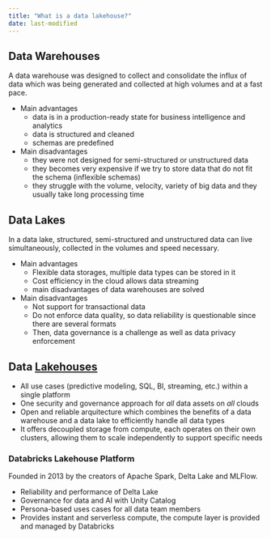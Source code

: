 ```yaml
---
title: "What is a data lakehouse?"
date: last-modified
---
```


## Data Warehouses

A data warehouse was designed to collect and consolidate the influx of data which was being generated and collected at high volumes and at a fast pace. 

- Main advantages
  - data is in a production-ready state for business intelligence and analytics
  - data is structured and cleaned
  - schemas are predefined

- Main disadvantages
  - they were not designed for semi-structured or unstructured data
  - they becomes very expensive if we try to store data that do not fit the schema (inflexible schemas)
  - they struggle with the volume, velocity, variety of big data and they usually take long processing time

## Data Lakes

In a data lake, structured, semi-structured and unstructured data can live simultaneously, collected in the volumes and speed necessary.

- Main advantages
  - Flexible data storages, multiple data types can be stored in it
  - Cost efficiency in the cloud allows data streaming
  - main disadvantages of data warehouses are solved

- Main disadvantages
  - Not support for transactional data
  - Do not enforce data quality, so data reliability is questionable since there are several formats 
  - Then, data governance is a challenge as well as data privacy enforcement

## Data [Lakehouses](https://www.databricks.com/research/lakehouse-a-new-generation-of-open-platforms-that-unify-data-warehousing-and-advanced-analytics)

- All use cases (predictive modeling, SQL, BI, streaming, etc.) within a single platform
- One security and governance approach for _all_ data assets on _all_ clouds
- Open and reliable arquitecture which combines the benefits of a data warehouse and a data lake to efficiently handle all data types
- It offers decoupled storage from compute, each operates on their own clusters, allowing them to scale independently to support specific needs


### Databricks Lakehouse Platform

Founded in 2013 by the creators of Apache Spark, Delta Lake and MLFlow. 

- Reliability and performance of Delta Lake
- Governance for data and AI with Unity Catalog
- Persona-based uses cases for all data team members
- Provides instant and serverless compute, the compute layer is provided and managed by Databricks

